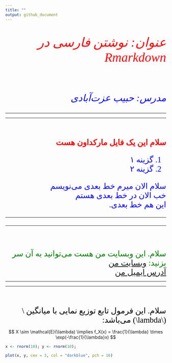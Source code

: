 ```yaml
---
title: ""
output: github_document
---
```

<div dir = "rtl", style = "font-family: B Nazanin;"> 
<address> 
<p style = "font-size: 40px; color: red;">
عنوان: نوشتن فارسی در Rmarkdown
</p> <br>
<p style = "font-size: 30px; color: blue;"> 
مدرس:‌ حبیب عزت‌آبادی
</p> 
</address>
</div>
<hr><hr> <br><br>


<div dir = "rtl", style = "color: red; font-size: 25px; font-family: B Nazanin;"> 
<b>
سلام این یک فایل مارکداون هست
</b>
</div>


<div dir = "rtl", style = "color: blue; font-size: 25px; font-family: B Nazanin;"> 
<ol>
<li> گزینه ۱</li>
<li> گزینه ۲ </li>
</ol>
</div>

<div dir = "rtl", style = "color: blue; font-size: 25px; font-family: B Nazanin;">
 سلام الان میرم خط بعدی می‌نویسم <br> خب الان در خط بعدی هستم <br> این هم خط بعدی. 
 <hr><hr>
</div>
<br><br>

<div dir = "rtl", style = "color: green; font-size: 25px; font-family: B Nazanin;">

سلام. این وبسایت من هست می‌توانید به آن سر بزنید:‌ <a href = "https://stats9.github.io">وبسایت من </a>
</div> 


<div dir = "rtl", style = "color: green; font-size: 25px; font-family: B Nazanin;">
<a href = "mailto: habibezati88@gmail.com"> آدرس ایمیل من </a> 
</div>

<hr><hr><br><br>

<div dir = "rtl", style = "color: black; font-size: 25px; font-family: B Nazanin">
سلام. این فرمول تابع توزیع نمایی با میانگین 
\(\lambda\) می‌باشد:‌ 
</div>


$$
X \sim \mathcal{E}(\lambda) \implies f_X(x) = \frac{1}{\lambda} \times \exp(-\frac{1}{\lambda}x)
$$





```r
x <- rnorm(10); y <- rnorm(10);

plot(x, y, cex = 3, col = "darkblue", pch = 16)


```